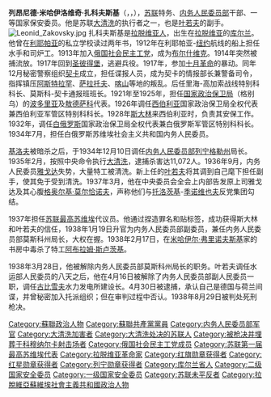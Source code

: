 {{unreferenced|time=2015-10-11T17:10:16+00:00}}

'''列昂尼德·米哈伊洛维奇·扎科夫斯基'''（{{lang-ru|Леони́д Миха́йлович Зако́вский}}，{{lang-lv|Leonīds Zakovskis}}，{{bd|1894年||1938年|8月29日|catIdx=Z}}），[[苏联|苏联]]特务、[[内务人民委员部|内务人民委员部]]干部、一等国家保安委员。他是苏联[[大清洗|大清洗]]的执行者之一，也是[[叶若夫|叶若夫]]的副手。
[[File:Leonid_Zakovsky.jpg|thumb]]
扎科夫斯基是[[拉脱维亚人|拉脱维亚人]]，出生在[[拉脱维亚|拉脱维亚]]的[[库尔兰|库尔兰]]。他曾在[[利耶帕亚|利耶帕亚]]的私立学校读过两年书，1912年在利耶帕亚-[[纽约|纽约]]航线的船上担任水手和司炉工。1913年加入[[俄国社会民主工党|俄国社会民主工党]]，成为[[布尔什维克|布尔什维克]]。1914年突然被捕流放。1917年回到[[圣彼得堡|圣彼得堡]]，逃避兵役。1917年，参加[[十月革命|十月革命]]的暴动。同年12月秘密警察组织[[契卡|契卡]]成立，担任谍报人员，成为契卡的情报部长兼警备司令，指挥镇压[[阿斯特拉罕|阿斯特拉罕]]、[[萨拉托夫|萨拉托夫]]、[[喀山|喀山]]等地的叛乱。后任里海-高加索战线特别科科长、莫斯科-契卡通报班班长。1921年至1925年，担任[[国家政治保卫局|国家政治保卫局]]（格别乌）的[[波多里亚|波多里亚]]及[[敖德萨科|敖德萨科]]代表。1926年调任[[西伯利亚|西伯利亚]]国家政治保卫局全权代表兼西伯利亚军管区特别科科长。1928年[[斯大林|斯大林]]来西伯利亚时，负责其安保工作。1932年，调任[[白俄罗斯|白俄罗斯]]国家政治保卫局全权代表兼白俄罗斯军管区特别科科长。1934年7月，担任白俄罗斯苏维埃社会主义共和国内务人民委员。

[[基洛夫|基洛夫]]被暗杀之后，于1934年12月10日调任[[内务人民委员部|内务人民委员部]][[列宁格勒州|列宁格勒州]]局长。1935年2月，按照中央命令执行[[大清洗|大清洗]]，逮捕杀害达11,072人。1936年9月，内务人民委员[[雅戈达|雅戈达]]失势，大量特工被清洗。新上任的[[叶若夫|叶若夫]]将其调到自己麾下担任副手，使其免于受到清洗。1937年3月，他在中央委员会全会上内部告发原上司雅戈达及其心腹[[格奥尔基·莫尔恰诺夫|格奥尔基·莫尔恰诺夫]]，声称他们与[[托洛茨基|托洛茨基]]-[[季诺维也夫|季诺维也夫]]反党集团勾结。

1937年担任[[苏联最高苏维埃|苏联最高苏维埃]]代议员。他通过捏造罪名和贴标签，成功获得斯大林和叶若夫的信任，1938年1月19日升官为内务人民委员部副委员，兼任内务人民委员部莫斯科州局长，大权在握。1938年2月17日，在[[米哈伊尔·弗里诺夫斯基|米哈伊尔·弗里诺夫斯基]]家的书房中毒杀了特工[[阿布拉姆·斯卢茨基|阿布拉姆·斯卢茨基]]。

1938年3月28日，他被解除内务人民委员部莫斯科州局长的职务。叶若夫调任水运部人民委员的八天之后，他在4月16日被解除了内务人民委员部副人民委员一职，调任[[萨马拉|古比雪夫]]水力发电所建设长。4月30日被逮捕，承认自己是德国与荷兰间谍，并曾秘密加入托派组织；但在审判过程中否认。1938年8月29日被判处死刑枪决。

[[Category:蘇聯政治人物|Category:蘇聯政治人物]]
[[Category:蘇聯共產黨黨員|Category:蘇聯共產黨黨員]]
[[Category:内务人民委员部军官|Category:内务人民委员部军官]]
[[Category:大清洗加害者|Category:大清洗加害者]]
[[Category:大清洗处决的苏联人|Category:大清洗处决的苏联人]]
[[Category:被枪决并埋葬于科穆纳尔卡射击场者|Category:被枪决并埋葬于科穆纳尔卡射击场者]]
[[Category:俄国社会民主工党成员|Category:俄国社会民主工党成员]]
[[Category:苏联第一届最高苏维埃代表|Category:苏联第一届最高苏维埃代表]]
[[Category:拉脱维亚革命家|Category:拉脱维亚革命家]]
[[Category:红旗勋章获得者|Category:红旗勋章获得者]]
[[Category:红星勋章获得者|Category:红星勋章获得者]]
[[Category:列宁勋章获得者|Category:列宁勋章获得者]]
[[Category:库尔兰省人|Category:库尔兰省人]]
[[Category:二级国家安全委员|Category:二级国家安全委员]]
[[Category:一级国家安全委员|Category:一级国家安全委员]]
[[Category:苏联未平反者|Category:苏联未平反者]]
[[Category:拉脫維亞蘇維埃社會主義共和國政治人物|Category:拉脫維亞蘇維埃社會主義共和國政治人物]]
